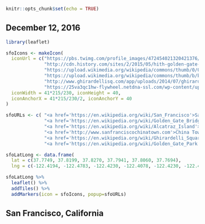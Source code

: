 ```r
knitr::opts_chunk$set(echo = TRUE)
```

## December 12, 2016
```r
library(leaflet)

sfoIcons <- makeIcon(
  iconUrl = c("https://pbs.twimg.com/profile_images/472454021320421376/h5ZSaPMd.jpeg",
              "http://cdn.history.com/sites/2/2015/05/hith-golden-gate-144833144-E.jpeg",
              "https://upload.wikimedia.org/wikipedia/commons/thumb/0/0a/Alcatraz_Island_photo_D_Ramey_Logan.jpg/350px-Alcatraz_Island_photo_D_Ramey_Logan.jpg",
              "https://upload.wikimedia.org/wikipedia/commons/thumb/b/b0/1_chinatown_san_francisco_arch_gateway.JPG/2560px-1_chinatown_san_francisco_arch_gateway.JPG",
              "http://www.ghirardellisq.com/app/uploads/2014/07/ghirardelli-article-square1.jpg",
              "https://25va3qc1hw-flywheel.netdna-ssl.com/wp-content/uploads/2011/03/Japanese-Tea-Garden.jpg"),
  iconWidth = 41*215/230, iconHeight = 40,
  iconAnchorX = 41*215/230/2, iconAnchorY = 40
)

sfoURLs <- c( "<a href='https://en.wikipedia.org/wiki/San_Francisco'>San Francisco, Californa</a>",
              "<a href='https://en.wikipedia.org/wiki/Golden_Gate_Bridge'>Golden Gate Bridge</a>",
              "<a href='https://en.wikipedia.org/wiki/Alcatraz_Island'>Alcatraz Island</a>",
              "<a href='http://www.sanfranciscochinatown.com'>China Town</a>",
              "<a href='https://en.wikipedia.org/wiki/Ghirardelli_Square'>Ghirardelli Square</a>",
              "<a href='https://en.wikipedia.org/wiki/Golden_Gate_Park'>Golden Gate Park</a>")

sfoLatLong <- data.frame(
  lat = c(37.7749, 37.8199, 37.8270, 37.7941, 37.8060, 37.7694),
  lng = c(-122.4194, -122.4783, -122.4230, -122.4078, -122.4230, -122.4862))

sfoLatLong %>%
  leaflet() %>%
  addTiles() %>%
  addMarkers(icon = sfoIcons, popup=sfoURLs)
```

## San Francisco, California